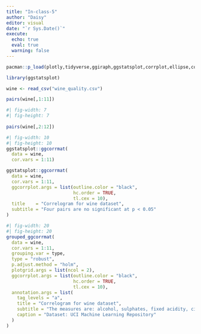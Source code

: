 ```yaml
---
title: "In-class-5"
author: "Daisy"
editor: visual
date: "`r Sys.Date()`"
execute: 
  echo: true  
  eval: true
  warning: false
---
```


```r
pacman::p_load(plotly,tidyverse,ggiraph,ggstatsplot,corrplot,ellipse,corrgram,ggpubr,patchwork)
```

```r
library(ggstatsplot)
```

```r
wine <- read_csv("wine_quality.csv")

```

```r
pairs(wine[,1:11])
```

```r
#| fig-width: 7
#| fig-height: 7
 
pairs(wine[,2:12])
```

```r
#| fig-width: 10
#| fig-height: 10
ggstatsplot::ggcorrmat(
  data = wine, 
  cor.vars = 1:11)
```

```r

ggstatsplot::ggcorrmat(
  data = wine, 
  cor.vars = 1:11,
  ggcorrplot.args = list(outline.color = "black", 
                         hc.order = TRUE,
                         tl.cex = 10),
  title    = "Correlogram for wine dataset",
  subtitle = "Four pairs are no significant at p < 0.05"
)
```

```r
#| fig-width: 20
#| fig-height: 20
grouped_ggcorrmat(
  data = wine,
  cor.vars = 1:11,
  grouping.var = type,
  type = "robust",
  p.adjust.method = "holm",
  plotgrid.args = list(ncol = 2),
  ggcorrplot.args = list(outline.color = "black", 
                         hc.order = TRUE,
                         tl.cex = 10),
  annotation.args = list(
    tag_levels = "a",
    title = "Correlogram for wine dataset",
    subtitle = "The measures are: alcohol, sulphates, fixed acidity, citric acid, chlorides, residual sugar, density, free sulfur dioxide and volatile acidity",
    caption = "Dataset: UCI Machine Learning Repository"
  )
)
```
